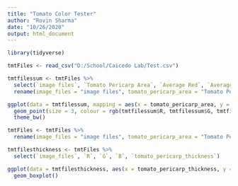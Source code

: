 ```yaml
---
title: "Tomato Color Tester"
author: "Rovin Sharma"
date: "10/26/2020"
output: html_document
---
```


```r
library(tidyverse)
```

```r
tmtFiles <- read_csv("D:/School/Caicedo Lab/Test.csv")
```

```r
tmtfilessum <- tmtFiles %>% 
  select(`image files`, `Tomato Pericarp Area`, `Average Red`, `Average Green`, `Average Blue`) %>% 
  rename(image_files = "image files", tomato_pericarp_area = "Tomato Pericarp Area", R = "Average Red", G = "Average Green", B = "Average Blue" )
```

```r
ggplot(data = tmtfilessum, mapping = aes(x = tomato_pericarp_area, y = image_files)) +
  geom_point(size = 3, colour = rgb(tmtfilessum$R, tmtfilessum$G, tmtfilessum$B, maxColorValue = 255)) +  #rgb command converts rgb values to hex code
  theme_bw()
```

```r
tmtFiles <- tmtFiles %>%
  rename(image_files = "image files", tomato_pericarp_area = "Tomato Pericarp Area", R = "Average Red", G = "Average Green", B = "Average Blue", tomato_pericarp_area_ratio = "Tomato Pericarp Area Ratio", tomato_pericarp_thickness = "Tomato Pericarp Thickness", tomato_pericarp_thickness_ratio = "Tomato Pericarp Thickness Ratio", avg_luminosity = "Average Luminosity", L = "Average L Value", a = "Average a Value", b = "Average b Value", avg_hue = "Average Hue", avg_chroma = "Average Chroma")
```

```r
tmtfilesthickness <- tmtFiles %>% 
  select(`image_files`, `R`, `G`, `B`, `tomato_pericarp_thickness`)
```

```r
ggplot(data = tmtfilesthickness, aes(x = tomato_pericarp_thickness, y = image_files)) +
  geom_boxplot()
```

  
